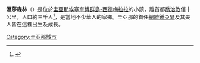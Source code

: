 '''溫莎森林'''（{{lang-en|Windsor Forest}}）是位於[[圭亞那|圭亞那]][[埃塞奎博群島-西德梅拉拉|埃塞奎博群島-西德梅拉拉]]的小鎮，離首都[[喬治敦_(圭亞那)|喬治敦]]僅十公里，人口約三千人<ref>{{cite web|url=https://guyanachronicle.com/2020/06/14/welcome-to-windsor-forest/|date=2020-06-14|title=Welcome to Windsor Forest|language=en|access-date=2021-01-14|archive-date=2021-04-12|archive-url=https://web.archive.org/web/20210412180925/https://guyanachronicle.com/2020/06/14/welcome-to-windsor-forest/|dead-url=no}}</ref>，是當地不少華人的家鄉。圭亞那的首任[[圭亞那總統|總統]][[鍾亞瑟|鍾亞瑟]]及其夫人皆在這裡出生及成長。

{{SouthAm-geo-stub}}

[[Category:圭亚那城市|Category:圭亚那城市]]